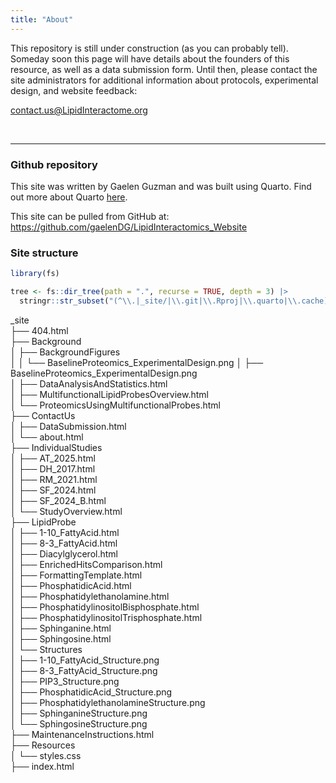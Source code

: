 ```yaml
---
title: "About"
---
```


This repository is still under construction (as you can probably tell). Someday soon this page will have details about the founders of this resource, as well as a data submission form. Until then, please contact the site administrators for additional information about protocols, experimental design, and website feedback:

 <contact.us@LipidInteractome.org>{target="_blank"}

<br>
<hr>


### Github repository

This site was written by Gaelen Guzman and was built using Quarto. Find out more about Quarto [here](https://quarto.org){target="_blank"}.

This site can be pulled from GitHub at: <https://github.com/gaelenDG/LipidInteractomics_Website>

	
### Site structure

::::{.callout-note collapse="true"}

<!-- Run this to get a tree of the file structure, need to do some research on how this is depicted or if this is necessary -->
```r
library(fs)

tree <- fs::dir_tree(path = ".", recurse = TRUE, depth = 3) |>
  stringr::str_subset("(^\\.|_site/|\\.git|\\.Rproj|\\.quarto|\\.cache)", negate = TRUE)

```

_site                                                
	├── 404.html                                         
	├── Background                                       
	│   ├── BackgroundFigures                            
	│   │   └── BaselineProteomics_ExperimentalDesign.png
	│   ├── BaselineProteomics_ExperimentalDesign.png    
	│   ├── DataAnalysisAndStatistics.html               
	│   ├── MultifunctionalLipidProbesOverview.html      
	│   └── ProteomicsUsingMultifunctionalProbes.html                
	├── ContactUs                                        
	│   ├── DataSubmission.html                          
	│   └── about.html                                   
	├── IndividualStudies                                
	│   ├── AT_2025.html                                 
	│   ├── DH_2017.html                                 
	│   ├── RM_2021.html                                 
	│   ├── SF_2024.html                                 
	│   ├── SF_2024_B.html                               
	│   └── StudyOverview.html                           
	├── LipidProbe                                       
	│   ├── 1-10_FattyAcid.html                          
	│   ├── 8-3_FattyAcid.html                           
	│   ├── Diacylglycerol.html                          
	│   ├── EnrichedHitsComparison.html                  
	│   ├── FormattingTemplate.html                      
	│   ├── PhosphatidicAcid.html                        
	│   ├── Phosphatidylethanolamine.html                
	│   ├── PhosphatidylinositolBisphosphate.html        
	│   ├── PhosphatidylinositolTrisphosphate.html       
	│   ├── Sphinganine.html                             
	│   ├── Sphingosine.html                             
	│   └── Structures                                   
	│       ├── 1-10_FattyAcid_Structure.png             
	│       ├── 8-3_FattyAcid_Structure.png              
	│       ├── PIP3_Structure.png                       
	│       ├── PhosphatidicAcid_Structure.png           
	│       ├── PhosphatidylethanolamineStructure.png    
	│       ├── SphinganineStructure.png                 
	│       └── SphingosineStructure.png                 
	├── MaintenanceInstructions.html                     
	├── Resources                                        
	│   └── styles.css                                   
	├── index.html

::::